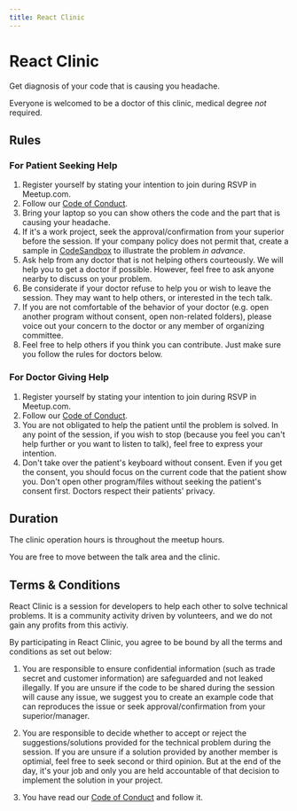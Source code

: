 ```yaml
---
title: React Clinic
---
```


# React Clinic

Get diagnosis of your code that is causing you headache.

Everyone is welcomed to be a doctor of this clinic, medical degree _not_ required.

## Rules

### For Patient Seeking Help

1. Register yourself by stating your intention to join during RSVP in Meetup.com.
1. Follow our [Code of Conduct][coc].
1. Bring your laptop so you can show others the code and the part that is causing your headache.
1. If it's a work project, seek the approval/confirmation from your superior before the session. If your company policy does not permit that, create a sample in [CodeSandbox](https://codesandbox.io/) to illustrate the problem _in advance_.
1. Ask help from any doctor that is not helping others courteously. We will help you to get a doctor if possible. However, feel free to ask anyone nearby to discuss on your problem.
1. Be considerate if your doctor refuse to help you or wish to leave the session. They may want to help others, or interested in the tech talk.
1. If you are not comfortable of the behavior of your doctor (e.g. open another program without consent, open non-related folders), please voice out your concern to the doctor or any member of organizing committee.
1. Feel free to help others if you think you can contribute. Just make sure you follow the rules for doctors below.

### For Doctor Giving Help

1. Register yourself by stating your intention to join during RSVP in Meetup.com.
1. Follow our [Code of Conduct][coc].
1. You are not obligated to help the patient until the problem is solved. In any point of the session, if you wish to stop (because you feel you can't help further or you want to listen to talk), feel free to express your intention.
1. Don't take over the patient's keyboard without consent. Even if you get the consent, you should focus on the current code that the patient show you. Don't open other program/files without seeking the patient's consent first. Doctors respect their patients' privacy.

## Duration

The clinic operation hours is throughout the meetup hours.

You are free to move between the talk area and the clinic.

## Terms & Conditions

React Clinic is a session for developers to help each other to solve technical problems. It is a community activity driven by volunteers, and we do not gain any profits from this activiy.

By participating in React Clinic, you agree to be bound by all the terms and conditions as set out below:

1. You are responsible to ensure confidential information (such as trade secret and customer information) are safeguarded and not leaked illegally. If you are unsure if the code to be shared during the session will cause any issue, we suggest you to create an example code that can reproduces the issue or seek approval/confirmation from your superior/manager.

1. You are responsible to decide whether to accept or reject the suggestions/solutions provided for the technical problem during the session. If you are unsure if a solution provided by another member is optimial, feel free to seek second or third opinion. But at the end of the day, it's your job and only you are held accountable of that decision to implement the solution in your project.

1. You have read our [Code of Conduct][coc] and follow it.

[coc]: /code-of-conduct
